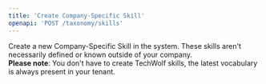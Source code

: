 ```yaml
---
title: 'Create Company-Specific Skill'
openapi: 'POST /taxonomy/skills'
---
```


Create a new Company-Specific Skill in the system. These skills aren't necessarily defined or known outside of your company.<br/> **Please note**: You don't have to create TechWolf skills, the latest vocabulary is always present in your tenant.
